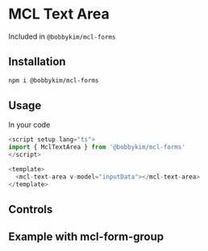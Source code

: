 
<Meta of={Stories} />

# MCL Text Area

Included in `@bobbykim/mcl-forms`

## Installation

```sh
npm i @bobbykim/mcl-forms
```

## Usage

In your code

```js
<script setup lang="ts">
import { MclTextArea } from '@bobbykim/mcl-forms'
</script>

<template>
  <mcl-text-area v-model="inputData"></mcl-text-area>
</template>
```

<Canvas of={Stories.MclTextAreaExample} />

## Controls

<Controls of={Stories.MclTextAreaExample} />

## Example with mcl-form-group

<Canvas of={Stories.MclTextAreaWithLabelExample} />
